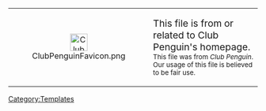 {| width="50%" align="center" style="background: #b7eeff; border: #22a4f3 2px solid; {{roundy|10px}}"
|- align="center"
| width="40px" height="20px" align="center" style="background: clear; border: clear 3px solid; {{roundy|150px}}" | [[File:ClubPenguinFavicon.png|35px|link=]]
|<big>This file is from or related to Club Penguin's homepage.</big><br><small>This file was from ''Club Penguin''. Our usage of this file is believed to be fair use.</small>
|}
<includeonly>[[Category:Homepage files|{{PAGENAME}}]]</includeonly>
<noinclude>[[Category:Templates]]</noinclude>
